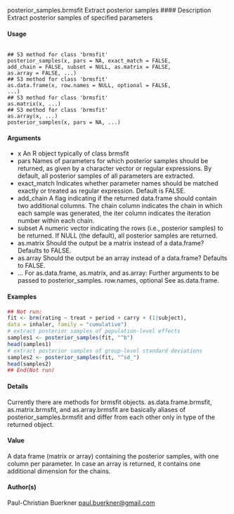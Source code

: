 
posterior_samples.brmsfit
Extract posterior samples
#### Description 
Extract posterior samples of specified parameters

#### Usage
<pre><code>
## S3 method for class 'brmsfit'
posterior_samples(x, pars = NA, exact_match = FALSE,
add_chain = FALSE, subset = NULL, as.matrix = FALSE,
as.array = FALSE, ...)
## S3 method for class 'brmsfit'
as.data.frame(x, row.names = NULL, optional = FALSE,
...)
## S3 method for class 'brmsfit'
as.matrix(x, ...)
## S3 method for class 'brmsfit'
as.array(x, ...)
posterior_samples(x, pars = NA, ...)
</code></pre>

#### Arguments
* x An R object typically of class brmsfit
* pars Names of parameters for which posterior samples should be returned, as given by a character vector or regular expressions. By default, all posterior samples of all parameters are extracted.
* exact_match Indicates whether parameter names should be matched exactly or treated as regular expression. Default is FALSE.
* add_chain A flag indicating if the returned data.frame should contain two additional columns. The chain column indicates the chain in which each sample was generated, the iter column indicates the iteration number within each chain.
* subset A numeric vector indicating the rows (i.e., posterior samples) to be returned. If NULL (the default), all posterior samples are returned.
* as.matrix Should the output be a matrix instead of a data.frame? Defaults to FALSE.
* as.array Should the output be an array instead of a data.frame? Defaults to FALSE.
* ... For as.data.frame, as.matrix, and as.array: Further arguments to be passed to posterior_samples. row.names, optional
See as.data.frame.


#### Examples
```r
## Not run:
fit <- brm(rating ~ treat + period + carry + (1|subject),
data = inhaler, family = "cumulative")
# extract posterior samples of population-level effects
samples1 <- posterior_samples(fit, "^b")
head(samples1)
# extract posterior samples of group-level standard deviations
samples2 <- posterior_samples(fit, "^sd_")
head(samples2)
## End(Not run)
```
#### Details
Currently there are methods for brmsfit objects. as.data.frame.brmsfit, as.matrix.brmsfit, and as.array.brmsfit are basically aliases of posterior_samples.brmsfit and differ from each other only in type of the returned object.

#### Value
A data frame (matrix or array) containing the posterior samples, with one column per parameter. In
case an array is returned, it contains one additional dimension for the chains.

#### Author(s)
Paul-Christian Buerkner <paul.buerkner@gmail.com>
